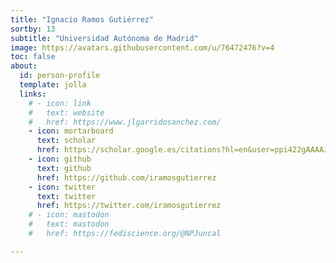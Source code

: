 ```yaml
---
title: "Ignacio Ramos Gutiérrez"
sortby: 13
subtitle: "Universidad Autónoma de Madrid"
image: https://avatars.githubusercontent.com/u/76472476?v=4
toc: false
about:
  id: person-profile
  template: jolla
  links:
    # - icon: link
    #   text: website
    #   href: https://www.jlgarridosanchez.com/
    - icon: mortarboard
      text: scholar
      href: https://scholar.google.es/citations?hl=en&user=ppi422gAAAAJ
    - icon: github
      text: github
      href: https://github.com/iramosgutierrez
    - icon: twitter
      text: twitter
      href: https://twitter.com/iramosgutierrez
    # - icon: mastodon
    #   text: mastodon
    #   href: https://fediscience.org/@NPJuncal

---
```


:::{#person-profile}
:::




